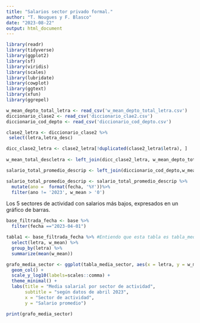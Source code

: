 ```yaml
---
title: "Salarios sector privado formal."
author: "T. Nougues y F. Blasco"
date: "2023-08-22"
output: html_document
---
```


```r
library(readr)
library(tidyverse)
library(ggplot2)
library(sf)
library(viridis)
library(scales)
library(lubridate)
library(cowplot)
library(ggtext)
library(xfun)
library(ggrepel)

```


```r
w_mean_depto_total_letra <- read_csv('w_mean_depto_total_letra.csv')
diccionario_clase2 <- read_csv('diccionario_clae2.csv')
diccionario_cod_depto <- read_csv('diccionario_cod_depto.csv')
```



```r
clase2_letra <- diccionario_clase2 %>% 
 select(letra,letra_desc)

dicc_clase2_letra <- clase2_letra[!duplicated(clase2_letra$letra), ]
  
w_mean_total_descletra <- left_join(dicc_clase2_letra, w_mean_depto_total_letra,c("letra")) 

salario_total_promedio_descrip <- left_join(diccionario_cod_depto,w_mean_total_descletra,                                      c("id_provincia_indec","codigo_departamento_indec")) 

salario_total_promedio_descrip <- salario_total_promedio_descrip %>% 
  mutate(ano =  format(fecha, '%Y'))%>%
  filter(ano != '2023', w_mean > '0')  

```
Los 5 sectores de actividad con salarios más bajos, expresados en un gráfico de barras.
```r
base_filtrada_fecha <- base %>%
  filter(fecha =="2023-04-01")

tabla1 <- base_filtrada_fecha %>% #Entiendo que esta tabla es tabla_media_sector
  select(letra, w_mean) %>% 
  group_by(letra) %>% 
  summarize(mean(w_mean))

grafo_media_sector <- ggplot(tabla_media_sector, aes(x = letra, y = w_mean)) + #Error: object 'tabla_media_sector' not found
  geom_col() +
  scale_y_log10(labels=scales::comma) +
  theme_minimal() +
  labs(title = "Media salarial por sector de actividad", 
       subtitle = "según datos de abril 2023",
       x = "Sector de actividad", 
       y = "Salario promedio")

print(grafo_media_sector)
```


